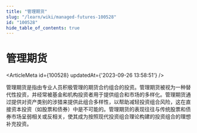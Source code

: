 ```yaml
---
title: "管理期货"
slug: "/learn/wiki/managed-futures-100528"
id: "100528"
hide_table_of_contents: true
---
```



# 管理期货

<ArticleMeta id={100528} updatedAt={'2023-09-26 13:58:51'} />
<div className='border-solid border-b border-t-0 my-4 border-[var(--ifm-color-gray-300)]' />

管理期货是指由专业人员积极管理的期货合约组合的投资。管理期货被视为一种替代性投资，并经常被基金和机构投资者用于提供组合和市场的多样化。管理期货通过提供对资产类别的涉猎来提供此组合多样性，以帮助减轻投资组合风险，这在直接资本投资（如股票和债券）中是不可能的。管理期货的表现往往与传统股票和债券市场呈弱相关或反相关，使其成为按照现代投资组合理论构建的投资组合的理想补充投资。
